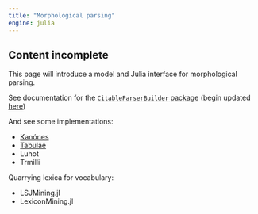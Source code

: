 ```yaml
---
title: "Morphological parsing"
engine: julia
---
```


:::{.callout-caution}
## Content incomplete

This page will introduce a model and Julia interface for morphological parsing.
:::

See documentation for the [`CitableParserBuilder` package](https://neelsmith.github.io/CitableParserBuilder.jl/stable/) (begin updated [here](https://neelsmith.quarto.pub/citableparserbuilder/))

And see some implementations:

- [Kanónes](./kanones.qmd)
- [Tabulae](./tabulae.qmd)
- Luhot
- Trmilli


Quarrying lexica for vocabulary:

- LSJMining.jl
- LexiconMining.jl

